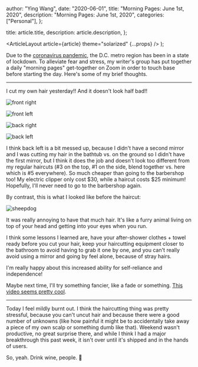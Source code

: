 
  author: "Ying Wang",
  date: "2020-06-01",
  title: "Morning Pages: June 1st, 2020",
  description: "Morning Pages: June 1st, 2020",
  categories: ["Personal"],
};

  title: article.title,
  description: article.description,
};

  <ArticleLayout article={article} theme="solarized" {...props} />
);

Due to the [coronavirus
pandemic](https://en.wikipedia.org/wiki/2019-20_coronavirus_pandemic), the D.C.
metro region has been in a state of lockdown. To alleviate fear and stress, my
writer's group has put together a daily "morning pages" get-together on Zoom in
order to touch base before starting the day. Here's some of my brief thoughts.

---

I cut my own hair yesterday!! And it doesn't look half bad!!

![front right](/img/posts/2020/06/01/morning_pages_1.jpg)

![front left](/img/posts/2020/06/01/morning_pages_2.jpg)

![back right](/img/posts/2020/06/01/morning_pages_3.jpg)

![back left](/img/posts/2020/06/01/morning_pages_4.jpg)

I think back left is a bit messed up, because I didn't have a second mirror and
I was cutting my hair in the bathtub vs. on the ground so I didn't have the
first mirror, but I think it does the job and doesn't look too different from my
regular haircuts (#3 on the top, #1 on the side, blend together vs. here which
is #5 everywhere). So much cheaper than going to the barbershop too! My electric
clipper only cost $30, while a haircut costs $25 minimum! Hopefully, I'll never
need to go to the barbershop again.

By contrast, this is what I looked like before the haircut:

![sheepdog](/img/posts/2020/06/01/morning_pages_5.jpg)

It was really annoying to have that much hair. It's like a furry animal living
on top of your head and getting into your eyes when you run.

I think some lessons I learned are, have your after-shower clothes + towel ready
before you cut your hair, keep your haircutting equipment closer to the bathroom
to avoid having to grab it one by one, and you can't really avoid using a mirror
and going by feel alone, because of stray hairs.

I'm really happy about this increased ability for self-reliance and
independence!

Maybe next time, I'll try something fancier, like a fade or something. [This
video seems pretty cool](https://www.youtube.com/watch?v=aKbzbQQEylY).

---

Today I feel mildly burnt out. I think the haircutting thing was pretty
stressful, because you can't uncut hair and because there were a good number of
unknowns (like how painful it might be to accidentally take away a piece of my
own scalp or something dumb like that). Weekend wasn't productive, no great
surprise there, and while I think I had a major breakthrough this past week, it
isn't over until it's shipped and in the hands of users.

So, yeah. Drink wine, people. :wine_glass:
